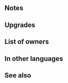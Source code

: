 {{Weapon Infobox
|tagid=SID_ローローの斧＋
|weaponType=Axe
|weaponName=Legion's Axe+
|altWeaponName=Legion's Axe Plus
|might=14
|range=1
|effect=After combat, if unit attacked, converts bonuses on foe into penalties through its next action.
|cost=300
|exclusive=0
|statModifiers=0,14,0,0,0
|refinePaths=default
|refineSP=350
|refineMedals=500
|refineStones=50
|upgradedEffect=After combat, if unit attacked, converts bonuses on target and foes within 2 spaces of target into penalties through their next actions.
|properties=
}}
==Notes==
{{IfUnitAttacked}}
{{Panic}}
==Upgrades==
{{Weapon Upgrade List}}
==List of owners==
{{Skill Hero List}}
==In other languages==
{{OtherLanguages
|japanese=ローローの斧＋
|german=Legions Axt +
|spanishEU=Hacha Legion +
|spanishLA=Hacha Legion +
|french=Hache Legion +
|italian=Ascia di Legion+
|chineseTW=羅羅之斧＋
|portuguese=Machado legião+
}}
==See also==
{{See also skills|cond=Description LIKE '%if unit attacked%into penalties through%'|columns=3}}
{{Weapons Navbox}}